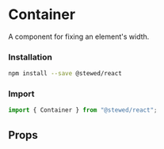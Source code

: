 
# Container
 
A component for fixing an element's width.

### Installation

```bash
npm install --save @stewed/react
```

### Import

```js
import { Container } from "@stewed/react";
```

<Meta of={ContainerStories} />

<Stories />

## Props

<ArgTypes of={ContainerStories} />
